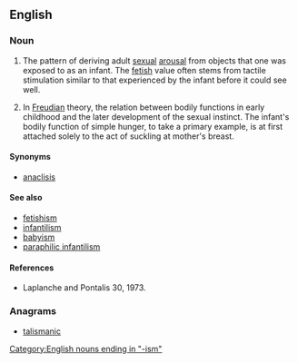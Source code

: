 ==English==

===Noun===
{{en-noun}}

# {{context|psychology|lang=en}} The pattern of deriving adult [[sexual]] [[arousal]] from objects that one was exposed to as an infant. The [[fetish]] value often stems from tactile stimulation similar to that experienced by the infant before it could see well.
# {{context|psychology|lang=en}} In [[Freudian]] theory, the relation between bodily functions in early childhood and the later development of the sexual instinct.  The infant's bodily function of simple hunger, to take a primary example, is at first attached solely to the act of suckling at mother's breast.  

====Synonyms====
* [[anaclisis]]

====See also====
* [[fetishism]]
* [[infantilism]]
* [[babyism]] 
* [[paraphilic infantilism]]

====References====
{{unreferenced}}
* Laplanche and Pontalis 30, 1973.

===Anagrams===
* [[talismanic#English|talismanic]]

[[Category:English nouns ending in "-ism"]]